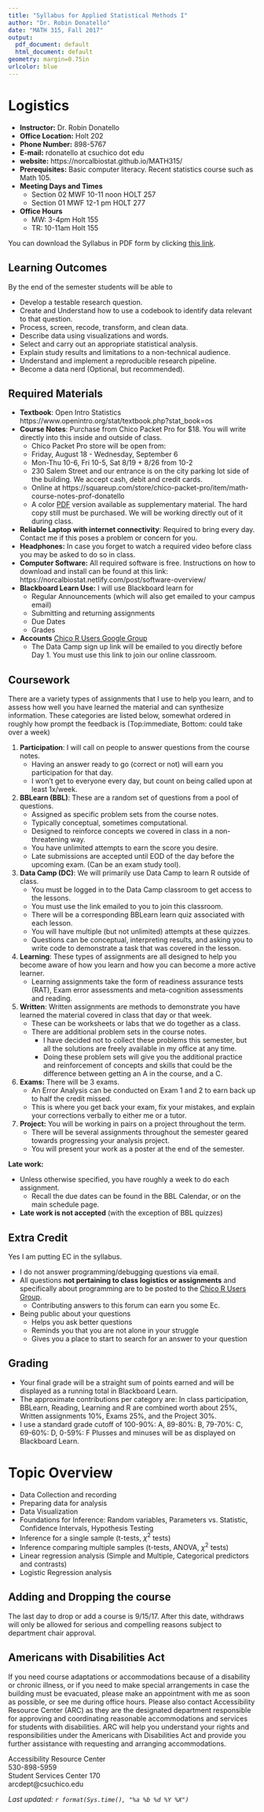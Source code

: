 ```yaml
---
title: "Syllabus for Applied Statistical Methods I"
author: "Dr. Robin Donatello"
date: "MATH 315, Fall 2017"
output:
  pdf_document: default
  html_document: default
geometry: margin=0.75in
urlcolor: blue
---
```


# Logistics
* **Instructor:** Dr. Robin Donatello  
* **Office Location:** Holt 202  
* **Phone Number:** 898-5767  
* **E-mail:** rdonatello at csuchico dot edu   
* **website:** https://norcalbiostat.github.io/MATH315/ 
* **Prerequisites:** Basic computer literacy. Recent statistics course such as Math 105. 
* **Meeting Days and Times** 
    - Section 02 MWF 10-11 noon HOLT 257
    - Section 01 MWF 12-1 pm HOLT 277
* **Office Hours**
    - MW: 3-4pm Holt 155
    - TR: 10-11am Holt 155

    
You can download the Syllabus in PDF form by clicking [this link](syllabus_f17.pdf).


## Learning Outcomes

By the end of the semester students will be able to 

* Develop a testable research question. 
* Create and Understand how to use a codebook to identify data relevant to that question. 
* Process, screen, recode, transform, and clean data.
* Describe data using visualizations and words. 
* Select and carry out an appropriate statistical analysis.
* Explain study results and limitations to a non-technical audience. 
* Understand and implement a reproducible research pipeline. 
* Become a data nerd (Optional, but recommended).


## Required Materials

* **Textbook**: Open Intro Statistics https://www.openintro.org/stat/textbook.php?stat_book=os 
* **Course Notes**: Purchase from Chico Packet Pro for $18. You will write directly into this inside and outside of class. 
    - Chico Packet Pro store will be open from: 
    - Friday, August 18 - Wednesday, September 6
    - Mon-Thu 10-6, Fri 10-5, Sat 8/19 + 8/26 from 10-2
    - 230 Salem Street and our entrance is on the city parking lot side of the building. We accept cash, debit and credit cards.
    - Online at https://squareup.com/store/chico-packet-pro/item/math-course-notes-prof-donatello
    - A color [PDF](RAD_course_notes.pdf) version available as supplementary material. The hard copy still must be purchased. We will be working directly out of it during class. 
* **Reliable Laptop with internet connectivity**: Required to bring every day. Contact me if this poses a problem or concern for you. 
* **Headphones:** In case you forget to watch a required video before class you may be asked to do so in class. 
* **Computer Software:** All required software is free. Instructions on how to download and install can be found at this link: https://norcalbiostat.netlify.com/post/software-overview/
* **Blackboard Learn Use:** I will use Blackboard learn for
    - Regular Announcements (which will also get emailed to your campus email)
    - Submitting and returning assignments
    - Due Dates
    - Grades
* **Accounts** [Chico R Users Google Group](https://groups.google.com/forum/#!forum/chico-rug) 
    - The Data Camp sign up link will be emailed to you directly before Day 1. You must use this link to join our online classroom. 

\newpage

## Coursework

There are a variety types of assignments that I use to help you learn, and to assess how well you have
learned the material and can synthesize information. These categories are listed below, somewhat 
ordered in roughly how prompt the feedback is (Top:immediate, Bottom: could take over a week)

1. **Participation**: I will call on people to answer questions from the course notes. 
    - Having an answer ready to go (correct or not) will earn you participation for that day. 
    - I won't get to everyone every day, but count on being called upon at least 1x/week. 
2. **BBLearn (BBL)**: These are a random set of questions from a pool of questions.
    - Assigned as specific problem sets from the course notes. 
    - Typically conceptual, sometimes computational.
    - Designed to reinforce concepts we covered in class in a non-threatening way. 
    - You have unlimited attempts to earn the score you desire. 
    - Late submissions are accepted until EOD of the day before the upcoming exam. (Can be an exam study tool).
3. **Data Camp (DC)**: We will primarily use Data Camp to learn R outside of class. 
    - You must be logged in to the Data Camp classroom to get access to the lessons. 
    - You must use the link emailed to you to join this classroom. 
    - There will be a corresponding BBLearn learn quiz associated with each lesson. 
    - You will have multiple (but not unlimited) attempts at these quizzes. 
    - Questions can be conceptual, interpreting results, and asking you to write code to demonstrate a task that was covered in the lesson. 
4. **Learning**: These types of assignments are all designed to help you become aware of how you learn and how you can become a more active learner. 
    - Learning assignments take the form of readiness assurance tests (RAT), Exam error assessments and meta-cognition assessments and reading. 
5. **Written**: Written assignments are methods to demonstrate you have learned the material covered in class that day or that week. 
    - These can be worksheets or labs that we do together as a class. 
    - There are additional problem sets in the course notes. 
        - I have decided not to collect these problems this semester, but all the solutions are freely available in my office at any time. 
        - Doing these problem sets will give you the additional practice and reinforcement of concepts and skills that could be the difference between getting an A in the course, and a C. 
6. **Exams:** There will be 3 exams. 
    - An Error Analysis can be conducted on Exam 1 and 2 to earn back up to half the credit missed. 
    - This is where you get back your exam, fix your mistakes, and explain your corrections verbally to either me or a tutor. 
7. **Project:** You will be working in pairs on a project throughout the term. 
    - There will be several assignments throughout the semester geared towards progressing your analysis project. 
    - You will present your work as a poster at the end of the semester. 
  

**Late work:** 

* Unless otherwise specified, you have roughly a week to do each assignment. 
    - Recall the due dates can be found in the BBL Calendar, or on the main schedule page. 
* **Late work is not accepted** (with the exception of BBL quizzes)
 
## Extra Credit

Yes I am putting EC in the syllabus. 

* I do not answer programming/debugging questions via email.  
* All questions **not pertaining to class logistics or assignments** and specifically about programming are to be posted to the [Chico R Users Group](https://groups.google.com/forum/#!forum/chico-rug). 
    - Contributing answers to this forum can earn you some Ec. 
* Being public about your questions  
    - Helps you ask better questions  
    - Reminds you that you are not alone in your struggle  
    - Gives you a place to start to search for an answer to your question  


## Grading

* Your final grade will be a straight sum of points earned and will be displayed as a running total in Blackboard Learn.  
* The approximate contributions per category are: In class participation, BBLearn, Reading, Learning and R are combined worth about 25\%, Written assignments 10\%, Exams 25\%, and the Project 30\%.   
* I use a standard grade cutoff of 100-90\%: A, 89-80\%: B, 79-70\%: C, 69-60\%: D, 0-59\%: F Plusses and minuses will be as displayed on Blackboard Learn. 

# Topic Overview

* Data Collection and recording
* Preparing data for analysis
* Data Visualization
* Foundations for Inference: Random variables, Parameters vs. Statistic, Confidence Intervals, Hypothesis Testing
* Inference for a single sample (t-tests, $\chi^{2}$ tests)
* Inference comparing multiple samples (t-tests, ANOVA, $\chi^{2}$ tests)
* Linear regression analysis (Simple and Multiple, Categorical predictors and contrasts)
* Logistic Regression analysis


## Adding and Dropping the course
The last day to drop or add a course is 9/15/17. After this date, withdraws will only be allowed for serious and compelling reasons subject to department chair approval.

## Americans with Disabilities Act
If you need course adaptations or accommodations because of a disability or chronic illness,  or if you need to make special arrangements in case the building must be evacuated, please make an appointment with me as soon as possible, or see me during office hours. Please also contact Accessibility Resource Center (ARC) as they are the designated department responsible for approving and coordinating reasonable accommodations and services for students with disabilities. ARC will help you understand your rights and responsibilities under the Americans with Disabilities Act and provide you further assistance with requesting and arranging accommodations.

Accessibility Resource Center  
530-898-5959   
Student Services Center 170  
arcdept@csuchico.edu  




_Last updated: `r format(Sys.time(), "%a %b %d %Y %X")`_

